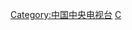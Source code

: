 {{Catnav|頁面分類|社会|文化|各國文化|各國電視|中国电视|中国中央电视台}}
{{Catnav|頁面分類|社会|媒体|各國媒體|中国媒体|中国电视|中国中央电视台}}
{{Catnav|頁面分類|休閒|娱乐|电视|各國電視|中国电视|中国中央电视台}}
{{Catnav|頁面分類|...|电视台|各國電視台|中国电视台|中国中央电视台}}
{{Catnav|頁面分類|...|各國電視|中国电视|中国电视台|中国中央电视台}}
{{Catnav|頁面分類|...|电视|电视节目|各国电视节目|中国电视节目}}

[[Category:中国中央电视台|Category:中国中央电视台]]
[[Category:各中國大陸電視台節目|C]]